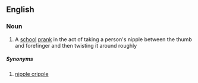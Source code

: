 ==English==


===Noun===
{{en-noun}}

# {{vulgar|slang}} A [[school]] [[prank]] in the act of taking a person's nipple between the thumb and forefinger and then twisting it around roughly

=====Synonyms=====
# [[nipple cripple]]